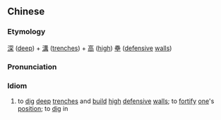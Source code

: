 {{also|深沟高垒}}
==Chinese==
{{zh-forms|s=深沟高垒}}

===Etymology===
[[深]] ([[deep]]) + [[溝]] ([[trench]]es) + [[高]] ([[high]]) [[壘]] ([[defensive]] [[wall]]s)

===Pronunciation===
{{zh-pron
|m=shēn gōu gāo lěi
|cat=id
}}

===Idiom===
{{zh-idiom}}

# to [[dig]] [[deep]] [[trench]]es and [[build]] [[high]] [[defensive]] [[wall]]s; to [[fortify]] [[one]]'s [[position]]; to [[dig]] in